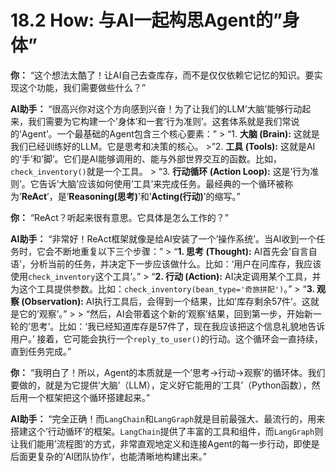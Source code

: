 # 18.2 How: 与AI一起构思Agent的"身体"

::: {.callout-note title="与AI的探索之旅"}

**你：** "这个想法太酷了！让AI自己去查库存，而不是仅仅依赖它记忆的知识。要实现这个功能，我们需要做些什么？"

**AI助手：** "很高兴你对这个方向感到兴奋！为了让我们的LLM'大脑'能够行动起来，我们需要为它构建一个'身体'和一套'行为准则'。这套体系就是我们常说的'Agent'。一个最基础的Agent包含三个核心要素："
> "1.  **大脑 (Brain):** 这就是我们已经训练好的LLM。它是思考和决策的核心。
> "2.  **工具 (Tools):** 这就是AI的'手'和'脚'。它们是AI能够调用的、能与外部世界交互的函数。比如，`check_inventory()`就是一个工具。
> "3.  **行动循环 (Action Loop):** 这是'行为准则'。它告诉'大脑'应该如何使用'工具'来完成任务。最经典的一个循环被称为'**ReAct**'，是'**Reasoning(思考)**'和'**Acting(行动)**'的缩写。"

**你：** "ReAct？听起来很有意思。它具体是怎么工作的？"

**AI助手：** "非常好！ReAct框架就像是给AI安装了一个'操作系统'。当AI收到一个任务时，它会不断地重复以下三个步骤："
> "**1. 思考 (Thought):** AI首先会'自言自语'，分析当前的任务，并决定下一步应该做什么。比如：'用户在问库存，我应该使用`check_inventory`这个工具'。"
> "**2. 行动 (Action):** AI决定调用某个工具，并为这个工具提供参数。比如：`check_inventory(bean_type='奇旅拼配')`。"
> "**3. 观察 (Observation):** AI执行工具后，会得到一个结果，比如'库存剩余57件'。这就是它的'观察'。"
>
> "然后，AI会带着这个新的'观察'结果，回到第一步，开始新一轮的'思考'。比如：'我已经知道库存是57件了，现在我应该把这个信息礼貌地告诉用户。' 接着，它可能会执行一个`reply_to_user()`的行动。这个循环会一直持续，直到任务完成。"

**你：** "我明白了！所以，Agent的本质就是一个'思考->行动->观察'的循环体。我们要做的，就是为它提供'大脑'（LLM），定义好它能用的'工具'（Python函数），然后用一个框架把这个循环搭建起来。"

**AI助手：** "完全正确！而`LangChain`和`LangGraph`就是目前最强大、最流行的，用来搭建这个'行动循环'的框架。`LangChain`提供了丰富的工具和组件，而`LangGraph`则让我们能用'流程图'的方式，非常直观地定义和连接Agent的每一步行动，即使是后面更复杂的'AI团队协作'，也能清晰地构建出来。"

::: 